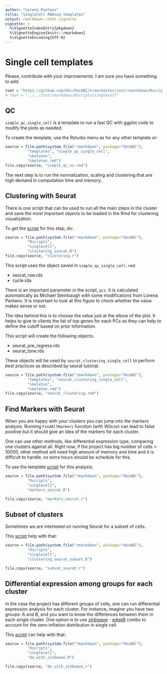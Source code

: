 ```yaml
---
author: "Lorena Pantano"
title: "SingleCell RNAseq templates"
output: rmarkdown::html_vignette
vignette: >
  %\VignetteIndexEntry{pkgdown}
  %\VignetteEngine{knitr::rmarkdown}
  %\VignetteEncoding{UTF-8}
---
```


# Single cell templates

Please, contribute with your improvements. I am sure you have something to add.

```r
root = "https://github.com/hbc/hbcABC/tree/master/inst/rmarkdown/Rscripts/singlecell"
# root = "../../inst/rmarkdown/Rscripts/singlecell"
```


## QC

`simple_qc_single_cell` is a template to run a fast QC with ggplot code
to modify the plots as needed.

To create the template, use the Rstudio menu as for any other template or:

```r
source = file.path(system.file("rmarkdown", package="hbcABC"),
          "templates", "sinple_qc_single_cell",
          "skeleton",
          "skeleton.rmd")
file.copy(source, "simple_qc_sc.rmd")
```

The next step is to run the normalization, scaling and clustering that are high
demand in computation time and memory.

## Clustering with Seurat

There is one script that can be used to run all the main steps in the cluster and
save the most important objects to be loaded in the Rmd for clustering visualization.

To get the [script](`r file.path(root, "clustering_seurat.R")`) for this step, do:

```r
source = file.path(system.file("rmarkdown", package="hbcABC"),
          "Rscripts", 
          "singlecell",
          "clustering_seurat.R")
file.copy(source, "clustering.r")
```

This script uses the object saved in `simple_qc_single_cell.rmd`:

* seurat_raw.rds
* cycle.rda

There is an important parameter in the script, `pcs`. It is calculated
automatically as Michael Steinbaugh with some modifications from Lorena Pantano.
It is important to look at this figure to check whether the value makes sense or not.

The idea behind this is to choose the value just at the elbow of the plot. It helps
to give to clients the list of top genes for each PCs so they can help to define
the cutoff based on prior information.


This script will create the following objects:

* seurat_pre_regress.rds
* seurat_tsne.rds

These objects will be used by `seurat_clustering_single_cell` to perform
best practices as described by seurat tutorial.

```r
source = file.path(system.file("rmarkdown", package="hbcABC"),
          "templates", "seurat_clustering_single_cell",
          "skeleton",
          "skeleton.rmd")
file.copy(source, "seurat_clustering.rmd")
```

## Find Markers with Seurat

When you are happy with your clusters you can jump into the markers analysis.
Running `FindAllMarkers` function (with Wilcox) can lead to false positive but it should give an idea of the markers for each cluster. 

One can use other methods, like differential expression type, comparing one clusters against all. Right now, if the project has big number of cells > 10000, other method will need high amount of memory and time and it is difficult to handle, so extra hours should be schedule for this.

To use the template [script](`r file.path(root, "markers_seurat.R")`) for this analysis:

```r
source = file.path(system.file("rmarkdown", package="hbcABC"),
          "Rscripts",
          "singlecell",
          "markers_seurat.R")

file.copy(source, "markers_seurat.r")
```

## Subset of clusters

Sometimes we are interested on running Seurat for a subset of cells. 

This [script](`r file.path(root, "clustering_seurat_subset.R")`) help with that:

```r
source = file.path(system.file("rmarkdown", package="hbcABC"),
          "Rscripts",
          "singlecell",
          "clustering_seurat_subset.R")

file.copy(source, "subset_seurat.r")
```

## Differential expression among groups for each cluster

In the case the project has different groups of cells, one can run differential 
expression analysis for each cluster. For instance, imagine you have two groups: A and B, and you want to know the differences between them in each single cluster. One option is to use [zinbwave](https://bioconductor.org/packages/release/bioc/html/zinbwave.html) - [edgeR](https://bioconductor.org/packages/release/bioc/html/edgeR.html) combo to account for the zero-inflation distribution in single cell.

This [script](`r file.path(root, "de_with_zinbwave.R")`) can help with that:

```r
source = file.path(system.file("rmarkdown", package="hbcABC"),
          "Rscripts",
          "singlecell",
          "de_with_zinbwave.R")

file.copy(source, "de_with_zinbwave.r")
```

